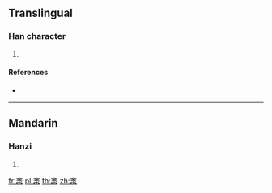 ==Translingual==

===Han character===
{{Han char|rn=85|rad=水|as=08|sn=12|four=|canj=CE}}

# {{defn|Han|sort=水08}}

====References====
* {{Han ref|kx=0633.080|dkj=17706|hdz=31637.090|uh=6DFE|ud=28158}}

----

==Mandarin==

===Hanzi===
{{cmn-hanzi|pin=[[yǐn]] ([[yin3]])|wg=yin<sup>3</sup>}}

# {{defn|lang=cmn|sort=水08}}

[[fr:淾]]
[[pl:淾]]
[[th:淾]]
[[zh:淾]]